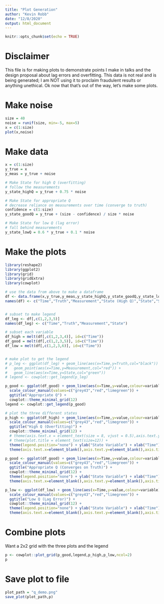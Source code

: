 ```yaml
---
title: "Plot Generation"
author: "Kevin Robb"
date: "12/8/2020"
output: html_document
---
```


```r
knitr::opts_chunk$set(echo = TRUE)
```

# Disclaimer

This file is for making plots to demonstrate points I make in talks and the design proposal about lag errors and overfitting. This data is not real and is being generated; I am NOT using it to proclaim fraudulent results or anything unethical. Ok now that that's out of the way, let's make some plots.

# Make noise

```r
size = 40
noise = runif(size, min=-5, max=5)
x = c(1:size)
plot(x,noise)
```


# Make data

```r
x = c(1:size)
y_true = x
y_meas = y_true + noise

# Make State for high Q (overfitting)
# follow the measurements
y_state_highQ = y_true + 0.75 * noise

# Make State for appropriate Q
# decrease reliance on measurements over time (converge to truth)
confidence = c(1:size)
y_state_goodQ = y_true + (size - confidence) / size * noise

# Make State for low Q (lag error)
# fall behind measurements
y_state_lowQ = 0.6 * y_true + 0.1 * noise
```


# Make the plots

```r
library(reshape2)
library(ggplot2)
library(grid)
library(gridExtra)
library(cowplot)

# use the data from above to make a dataframe
df <- data.frame(x,y_true,y_meas,y_state_highQ,y_state_goodQ,y_state_lowQ)
names(df) <- c("Time","Truth","Measurement","State (High Q)","State","State (Low Q)")


# subset to make legend
df_leg <- df[,c(1,2,3,5)]
names(df_leg) <- c("Time","Truth","Measurement","State")

# subset each variable
df_high = melt(df[,c(1,2,3,4)], id=c("Time"))
df_good = melt(df[,c(1,2,3,5)], id=c("Time"))
df_low = melt(df[,c(1,2,3,6)], id=c("Time"))


# make plot to get the legend
# p_leg <- ggplot(df_leg) + geom_line(aes(x=Time,y=Truth,col="black")) +
#   geom_point(aes(x=Time,y=Measurement,col="red")) +
#   geom_line(aes(x=Time,y=State,col="green"))
# legend <- cowplot::get_legend(p_leg)

p_good <- ggplot(df_good) + geom_line(aes(x=Time,y=value,colour=variable)) +
  scale_colour_manual(values=c("grey43","red","limegreen")) +
  ggtitle("Appropriate Q") + 
  cowplot::theme_minimal_grid(12)
legend <- cowplot::get_legend(p_good)

# plot the three different states
p_high <- ggplot(df_high) + geom_line(aes(x=Time,y=value,colour=variable)) +
  scale_colour_manual(values=c("grey43","red","limegreen")) +
  ggtitle("High Q (Overfitting)") + 
  cowplot::theme_minimal_grid(12) +
  # theme(axis.text.x = element_text(size = 8, vjust = 0.5),axis.text.y = element_text(size = 8, vjust = 0.5)) +
  # theme(plot.title = element_text(size=12)) +
  theme(legend.position="none") + ylab("State Variable") + xlab("Time") +
  theme(axis.text.x=element_blank(),axis.text.y=element_blank(),axis.ticks=element_blank())

p_good <- ggplot(df_good) + geom_line(aes(x=Time,y=value,colour=variable)) +
  scale_colour_manual(values=c("grey43","red","limegreen")) +
  ggtitle("Appropriate Q (Converges on Truth)") + 
  cowplot::theme_minimal_grid(12) +
  theme(legend.position="none") + ylab("State Variable") + xlab("Time") +
  theme(axis.text.x=element_blank(),axis.text.y=element_blank(),axis.ticks=element_blank())

p_low <- ggplot(df_low) + geom_line(aes(x=Time,y=value,colour=variable)) +
  scale_colour_manual(values=c("grey43","red","limegreen")) +
  ggtitle("Low Q (Lag Error)") + 
  cowplot::theme_minimal_grid(12) +
  theme(legend.position="none") + ylab("State Variable") + xlab("Time") +
  theme(axis.text.x=element_blank(),axis.text.y=element_blank(),axis.ticks=element_blank())
```

# Combine plots

Want a 2x2 grid with the three plots and the legend

```r
p <- cowplot::plot_grid(p_good,legend,p_high,p_low,ncol=2)
p
```

# Save plot to file

```r
plot_path = "q_demo.png"
save_plot(plot_path,p)
```







